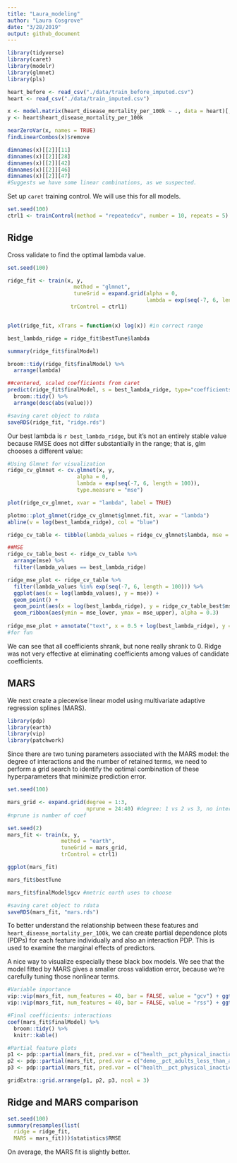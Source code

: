 ```yaml
---
title: "Laura_modeling"
author: "Laura Cosgrove"
date: "3/28/2019"
output: github_document
---
```



```r
library(tidyverse)
library(caret)
library(modelr)
library(glmnet)
library(pls)
```

```r
heart_before <- read_csv("./data/train_before_imputed.csv")
heart <- read_csv("./data/train_imputed.csv") 

x <- model.matrix(heart_disease_mortality_per_100k ~ ., data = heart)[,-1]
y <- heart$heart_disease_mortality_per_100k

nearZeroVar(x, names = TRUE)
findLinearCombos(x)$remove

dimnames(x)[[2]][11]
dimnames(x)[[2]][28]
dimnames(x)[[2]][42]
dimnames(x)[[2]][46]
dimnames(x)[[2]][47]
#Suggests we have some linear combinations, as we suspected.
```

Set up `caret` training control. We will use this for all models.

```r
set.seed(100)
ctrl1 <- trainControl(method = "repeatedcv", number = 10, repeats = 5)
```

## Ridge

Cross validate to find the optimal lambda value.

```r
set.seed(100)

ridge_fit <- train(x, y,
                     method = "glmnet",
                     tuneGrid = expand.grid(alpha = 0, 
                                            lambda = exp(seq(-7, 6, length = 100))),
                    trControl = ctrl1)


plot(ridge_fit, xTrans = function(x) log(x)) #in correct range

best_lambda_ridge = ridge_fit$bestTune$lambda 

summary(ridge_fit$finalModel)

broom::tidy(ridge_fit$finalModel) %>% 
  arrange(lambda)

##centered, scaled coefficients from caret
predict(ridge_fit$finalModel, s = best_lambda_ridge, type="coefficients") %>% 
  broom::tidy() %>% 
  arrange(desc(abs(value)))

#saving caret object to rdata
saveRDS(ridge_fit, "ridge.rds")

```

Our best lambda is `r best_lambda_ridge`, but it's not an entirely stable value because RMSE does not differ substantially in the range; that is, glm chooses a different value: 

```r
#Using Glmnet for visualization 
ridge_cv_glmnet <- cv.glmnet(x, y, 
                      alpha = 0, 
                      lambda = exp(seq(-7, 6, length = 100)), 
                      type.measure = "mse")

plot(ridge_cv_glmnet, xvar = "lambda", label = TRUE)

plotmo::plot_glmnet(ridge_cv_glmnet$glmnet.fit, xvar = "lambda")
abline(v = log(best_lambda_ridge), col = "blue")

ridge_cv_table <- tibble(lambda_values = ridge_cv_glmnet$lambda, mse = ridge_cv_glmnet$cvm, mse_upper = ridge_cv_glmnet$cvup, mse_lower = ridge_cv_glmnet$cvlo)

##MSE
ridge_cv_table_best <- ridge_cv_table %>% 
  arrange(mse) %>% 
  filter(lambda_values == best_lambda_ridge)

ridge_mse_plot <- ridge_cv_table %>% 
  filter(lambda_values %in% exp(seq(-7, 6, length = 100))) %>% 
  ggplot(aes(x = log(lambda_values), y = mse)) +
  geom_point() +
  geom_point(aes(x = log(best_lambda_ridge), y = ridge_cv_table_best$mse), color = "red") +
  geom_ribbon(aes(ymin = mse_lower, ymax = mse_upper), alpha = 0.3)
  
ridge_mse_plot + annotate("text", x = 0.5 + log(best_lambda_ridge), y = ridge_cv_table_best$mse + 0.05, label = "Lambda chosen by caret", color = "red")
#for fun
```

We can see that all coefficients shrank, but none really shrank to 0. Ridge was not very effective at eliminating coefficients among values of candidate coefficients.

## MARS

We next create a piecewise linear model using multivariate adaptive regression splines (MARS).
```r
library(pdp)
library(earth)
library(vip)
library(patchwork)
```
Since there are two tuning parameters associated with the MARS model: the degree of interactions and the number of retained terms, we need to perform a grid search to identify the optimal combination of these hyperparameters that minimize prediction error.

```r
set.seed(100)

mars_grid <- expand.grid(degree = 1:3, 
                         nprune = 24:40) #degree: 1 vs 2 vs 3, no interaction vs. interaction;
#nprune is number of coef

set.seed(2)
mars_fit <- train(x, y,
                 method = "earth",
                 tuneGrid = mars_grid,
                 trControl = ctrl1)

ggplot(mars_fit)

mars_fit$bestTune

mars_fit$finalModel$gcv #metric earth uses to choose

#saving caret object to rdata
saveRDS(mars_fit, "mars.rds")
```

To better understand the relationship between these features and `heart_disease_mortality_per_100k`, we can create partial dependence plots (PDPs) for each feature individually and also an interaction PDP. This is used to examine the marginal effects of predictors.

A nice way to visualize especially these black box models. We see that the model fitted by MARS gives a smaller cross validation error, because we're carefully tuning those nonlinear terms.

```r
#Variable importance
vip::vip(mars_fit, num_features = 40, bar = FALSE, value = "gcv") + ggtitle("GCV")
vip::vip(mars_fit, num_features = 40, bar = FALSE, value = "rss") + ggtitle("RSS")

#Final coefficients: interactions
coef(mars_fit$finalModel) %>%
  broom::tidy() %>% 
  knitr::kable()

#Partial feature plots
p1 <- pdp::partial(mars_fit, pred.var = c("health__pct_physical_inacticity"), grid.resolution = 10) %>% autoplot()
p2 <- pdp::partial(mars_fit, pred.var = c("demo__pct_adults_less_than_a_high_school_diploma"), grid.resolution = 10) %>% autoplot()
p3 <- pdp::partial(mars_fit, pred.var = c("health__pct_physical_inacticity", "demo__pct_adults_less_than_a_high_school_diploma"), grid.resolution = 10) %>%  plotPartial(levelplot = FALSE, zlab = "yhat", drape = TRUE, colorkey = TRUE, screen = list(z = -20, x = -60))

gridExtra::grid.arrange(p1, p2, p3, ncol = 3)
```


## Ridge and MARS comparison
```r
set.seed(100)
summary(resamples(list(
  ridge = ridge_fit,
  MARS = mars_fit)))$statistics$RMSE
```


On average, the MARS fit is slightly better.
